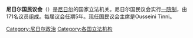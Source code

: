 {{Multiple issues|
{{Expand language|1=en|time=2022-02-25T02:44:00+00:00}}
{{Unreferenced|time=2022-02-25T02:44:00+00:00}}
}}
'''尼日尔国民议会'''（{{lang-fr|Assemblée nationale du Niger}}）是[[尼日尔|尼日尔]]的国家立法机关。尼日尔国民议会实行[[一院制|一院制]]，由171名议员组成。每届议会任期5年。现任国民议会主席是Ousseini Tinni。

{{非洲题目|议会}}

[[Category:尼日尔政治|Category:尼日尔政治]]
[[Category:各国立法机构|Category:各国立法机构]]